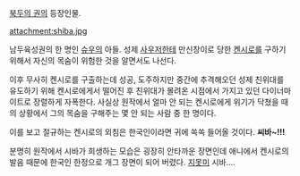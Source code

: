 [[북두의 권]]의 등장인물.

attachment:shiba.jpg

남두육성권의 한 명인 [[슈우]]의 아들. 성제 [[사우저]]한테 만신창이로 당한 [[켄시로]]를 구하기 위해서 자신의 목숨이 위험한 것을 알면서도 나선다. 

이후 무사히 켄시로를 구출하는데 성공, 도주하지만 중간에 추격해오던 성제 친위대를 유도하기 위해 켄시로에게서 떨어진 후 친위대가 몰려온 시점에서 가지고 있던 다이너마이트로 장렬하게 자폭한다. 사실상 원작에서 얼마 안 되는 켄시로에게 위기가 닥쳤을 때의 상황에서 그의 목숨을 구해주는 몇 안 되는 사람 중 한 명이다.

이를 보고 절규하는 켄시로의 외침은 한국인이라면 귀에 쏙쏙 들어올 것이다. '''씨바~!!!'''

{{{#!html
<object classid='clsid:d27cdb6e-ae6d-11cf-96b8-444553540000' codebase='http://download.macromedia.com/pub/shockwave/cabs/flash/swflash.cab#version=9,0,0,0'  id='NFPlayer5504' width='500' height='408'><param name='movie' value='http://serviceapi.nmv.naver.com/flash/NFPlayer.swf?vid=EDC9C215F50542D586954AAAC45AA20D9C99&outKey=V122407ec0adf91c773e9528e2fcba8005b175bf8fea9fb949b81528e2fcba8005b17' /><param name='wmode' value='transparent' /><param name='allowScriptAccess' value='always' /><param name='allowFullScreen' value='true' /><embed src='http://serviceapi.nmv.naver.com/flash/NFPlayer.swf?vid=EDC9C215F50542D586954AAAC45AA20D9C99&outKey=V122407ec0adf91c773e9528e2fcba8005b175bf8fea9fb949b81528e2fcba8005b17' wmode='transparent' width='500' height='408' allowScriptAccess='always' name='NFPlayer5504' id='NFPlayer5504' allowFullScreen='true' type='application/x-shockwave-flash' /></object>
}}}

분명히 원작에서 시바가 희생하는 모습은 굉장히 안타까운 장면인데 애니에서 켄시로의 발음 때문에 한국인 한정으로 개그 장면이 되어 버렸다. [[지못미]] 시바….
